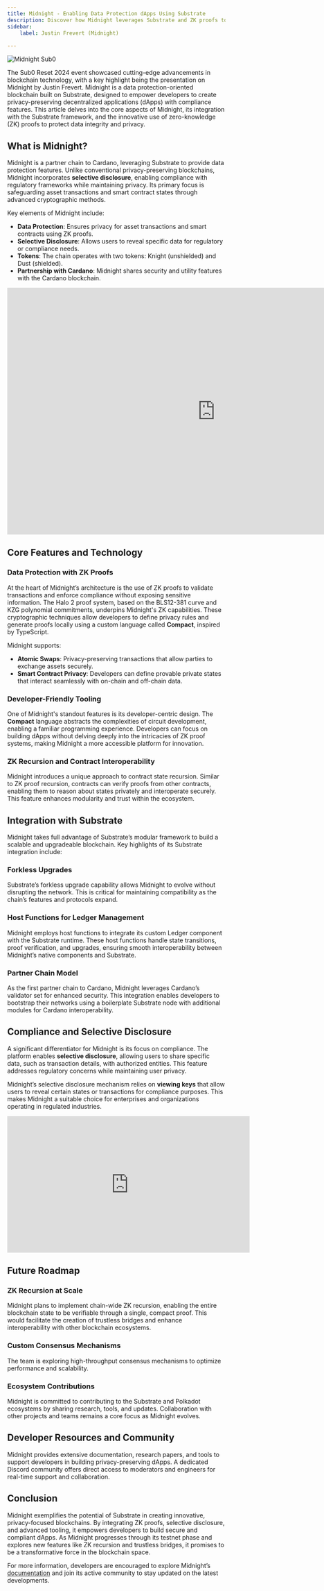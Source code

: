 ```yaml
---
title: Midnight - Enabling Data Protection dApps Using Substrate  
description: Discover how Midnight leverages Substrate and ZK proofs to enable secure, privacy-focused dApps with compliance and selective disclosure.
sidebar:
    label: Justin Frevert (Midnight)
    
---
```



<Image src={coverImage} alt="Midnight Sub0" />


The Sub0 Reset 2024 event showcased cutting-edge advancements in blockchain technology, with a key highlight being the presentation on Midnight by Justin Frevert. Midnight is a data protection-oriented blockchain built on Substrate, designed to empower developers to create privacy-preserving decentralized applications (dApps) with compliance features. This article delves into the core aspects of Midnight, its integration with the Substrate framework, and the innovative use of zero-knowledge (ZK) proofs to protect data integrity and privacy.  

## What is Midnight?  
Midnight is a partner chain to Cardano, leveraging Substrate to provide data protection features. Unlike conventional privacy-preserving blockchains, Midnight incorporates **selective disclosure**, enabling compliance with regulatory frameworks while maintaining privacy. Its primary focus is safeguarding asset transactions and smart contract states through advanced cryptographic methods.  

Key elements of Midnight include:  
- **Data Protection**: Ensures privacy for asset transactions and smart contracts using ZK proofs.  
- **Selective Disclosure**: Allows users to reveal specific data for regulatory or compliance needs.  
- **Tokens**: The chain operates with two tokens: Knight (unshielded) and Dust (shielded).  
- **Partnership with Cardano**: Midnight shares security and utility features with the Cardano blockchain.  

<iframe src="https://docs.google.com/presentation/d/e/2PACX-1vQ2Vz4IsdBGs8J6pVpM7PsvvrSYQLQbuLX9kWtfWYASSl0Eoq3DKfvOG6tCuUeTr7K3sAP4q4EPvkU7/embed?start=false&loop=false&delayms=3000" frameborder="0" width="960" height="569" allowfullscreen="true" mozallowfullscreen="true" webkitallowfullscreen="true"></iframe>

## Core Features and Technology  

### Data Protection with ZK Proofs  
At the heart of Midnight’s architecture is the use of ZK proofs to validate transactions and enforce compliance without exposing sensitive information. The Halo 2 proof system, based on the BLS12-381 curve and KZG polynomial commitments, underpins Midnight's ZK capabilities. These cryptographic techniques allow developers to define privacy rules and generate proofs locally using a custom language called **Compact**, inspired by TypeScript.  

Midnight supports:  
- **Atomic Swaps**: Privacy-preserving transactions that allow parties to exchange assets securely.  
- **Smart Contract Privacy**: Developers can define provable private states that interact seamlessly with on-chain and off-chain data.  

### Developer-Friendly Tooling  
One of Midnight's standout features is its developer-centric design. The **Compact** language abstracts the complexities of circuit development, enabling a familiar programming experience. Developers can focus on building dApps without delving deeply into the intricacies of ZK proof systems, making Midnight a more accessible platform for innovation.  

### ZK Recursion and Contract Interoperability  
Midnight introduces a unique approach to contract state recursion. Similar to ZK proof recursion, contracts can verify proofs from other contracts, enabling them to reason about states privately and interoperate securely. This feature enhances modularity and trust within the ecosystem.  

## Integration with Substrate  
Midnight takes full advantage of Substrate’s modular framework to build a scalable and upgradeable blockchain. Key highlights of its Substrate integration include:  

### Forkless Upgrades  
Substrate’s forkless upgrade capability allows Midnight to evolve without disrupting the network. This is critical for maintaining compatibility as the chain’s features and protocols expand.  

### Host Functions for Ledger Management  
Midnight employs host functions to integrate its custom Ledger component with the Substrate runtime. These host functions handle state transitions, proof verification, and upgrades, ensuring smooth interoperability between Midnight’s native components and Substrate.  

### Partner Chain Model  
As the first partner chain to Cardano, Midnight leverages Cardano’s validator set for enhanced security. This integration enables developers to bootstrap their networks using a boilerplate Substrate node with additional modules for Cardano interoperability.  

## Compliance and Selective Disclosure  
A significant differentiator for Midnight is its focus on compliance. The platform enables **selective disclosure**, allowing users to share specific data, such as transaction details, with authorized entities. This feature addresses regulatory concerns while maintaining user privacy.  

Midnight’s selective disclosure mechanism relies on **viewing keys** that allow users to reveal certain states or transactions for compliance purposes. This makes Midnight a suitable choice for enterprises and organizations operating in regulated industries.  

<iframe width="560" height="315" src="https://www.youtube.com/embed/wanDiiZSnaQ?si=euPELFOnmsQGULTu" title="YouTube video player" frameborder="0" allow="accelerometer; autoplay; clipboard-write; encrypted-media; gyroscope; picture-in-picture; web-share" referrerpolicy="strict-origin-when-cross-origin" allowfullscreen></iframe>

## Future Roadmap  

### ZK Recursion at Scale  
Midnight plans to implement chain-wide ZK recursion, enabling the entire blockchain state to be verifiable through a single, compact proof. This would facilitate the creation of trustless bridges and enhance interoperability with other blockchain ecosystems.  

### Custom Consensus Mechanisms  
The team is exploring high-throughput consensus mechanisms to optimize performance and scalability.  

### Ecosystem Contributions  
Midnight is committed to contributing to the Substrate and Polkadot ecosystems by sharing research, tools, and updates. Collaboration with other projects and teams remains a core focus as Midnight evolves.  

## Developer Resources and Community  
Midnight provides extensive documentation, research papers, and tools to support developers in building privacy-preserving dApps. A dedicated Discord community offers direct access to moderators and engineers for real-time support and collaboration.  

## Conclusion  
Midnight exemplifies the potential of Substrate in creating innovative, privacy-focused blockchains. By integrating ZK proofs, selective disclosure, and advanced tooling, it empowers developers to build secure and compliant dApps. As Midnight progresses through its testnet phase and explores new features like ZK recursion and trustless bridges, it promises to be a transformative force in the blockchain space.  

For more information, developers are encouraged to explore Midnight’s [documentation](#) and join its active community to stay updated on the latest developments.  
